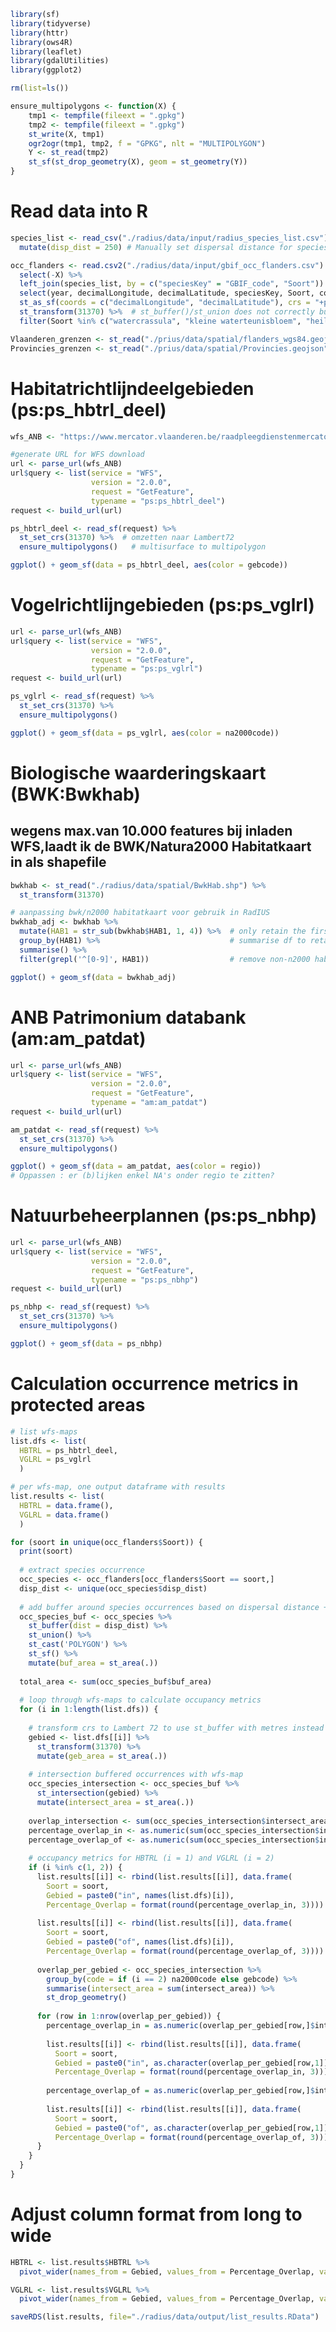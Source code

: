 ```r
library(sf)
library(tidyverse) 
library(httr)
library(ows4R) 
library(leaflet)
library(gdalUtilities)
library(ggplot2)
```

```r
rm(list=ls())
```

```r
ensure_multipolygons <- function(X) {
    tmp1 <- tempfile(fileext = ".gpkg")
    tmp2 <- tempfile(fileext = ".gpkg")
    st_write(X, tmp1)
    ogr2ogr(tmp1, tmp2, f = "GPKG", nlt = "MULTIPOLYGON")
    Y <- st_read(tmp2)
    st_sf(st_drop_geometry(X), geom = st_geometry(Y))
}
```

# Read data into R

```r
species_list <- read_csv("./radius/data/input/radius_species_list.csv") %>%
  mutate(disp_dist = 250) # Manually set dispersal distance for species (placeholder for replacement with biologically relevant distances)
```

```r
occ_flanders <- read.csv2("./radius/data/input/gbif_occ_flanders.csv") %>%
  select(-X) %>%
  left_join(species_list, by = c("speciesKey" = "GBIF_code", "Soort")) %>%
  select(year, decimalLongitude, decimalLatitude, speciesKey, Soort, coordinateUncertaintyInMeters, disp_dist) %>%
  st_as_sf(coords = c("decimalLongitude", "decimalLatitude"), crs = "+proj=longlat +datum=WGS84") %>%
  st_transform(31370) %>%  # st_buffer()/st_union does not correctly buffer longitude-latitude spatial data, whose distance is assumed to be in decimal degrees (arc_degrees).We transform the EPSG:4326 to Lambert 72.
  filter(Soort %in% c("watercrassula", "kleine waterteunisbloem", "heilige ibis", "Chinese muntjak", "hemelboom"))
```

```r
Vlaanderen_grenzen <- st_read("./prius/data/spatial/flanders_wgs84.geojson")
Provincies_grenzen <- st_read("./prius/data/spatial/Provincies.geojson")
```

# Habitatrichtlijndeelgebieden (ps:ps_hbtrl_deel)

```r
wfs_ANB <- "https://www.mercator.vlaanderen.be/raadpleegdienstenmercatorpubliek/wfs"

#generate URL for WFS download
url <- parse_url(wfs_ANB)
url$query <- list(service = "WFS",
                  version = "2.0.0", 
                  request = "GetFeature",
                  typename = "ps:ps_hbtrl_deel")
request <- build_url(url)

ps_hbtrl_deel <- read_sf(request) %>%
  st_set_crs(31370) %>%  # omzetten naar Lambert72
  ensure_multipolygons()   # multisurface to multipolygon
```

```r
ggplot() + geom_sf(data = ps_hbtrl_deel, aes(color = gebcode))
```

# Vogelrichtlijngebieden (ps:ps_vglrl)

```r
url <- parse_url(wfs_ANB)
url$query <- list(service = "WFS",
                  version = "2.0.0", 
                  request = "GetFeature",
                  typename = "ps:ps_vglrl")
request <- build_url(url)

ps_vglrl <- read_sf(request) %>%
  st_set_crs(31370) %>%  
  ensure_multipolygons()   
```

```r
ggplot() + geom_sf(data = ps_vglrl, aes(color = na2000code))
```

# Biologische waarderingskaart (BWK:Bwkhab)

## wegens max.van 10.000 features bij inladen WFS,laadt ik de BWK/Natura2000 Habitatkaart in als shapefile

```r
bwkhab <- st_read("./radius/data/spatial/BwkHab.shp") %>%
  st_transform(31370)

# aanpassing bwk/n2000 habitatkaart voor gebruik in RadIUS
bwkhab_adj <- bwkhab %>% 
  mutate(HAB1 = str_sub(bwkhab$HAB1, 1, 4)) %>%  # only retain the first part of the HAB1 string
  group_by(HAB1) %>%                             # summarise df to retain one line per HAB1 value
  summarise() %>%                                    
  filter(grepl('^[0-9]', HAB1))                  # remove non-n2000 habitats
```

```r
ggplot() + geom_sf(data = bwkhab_adj)
```

# ANB Patrimonium databank (am:am_patdat)

```r
url <- parse_url(wfs_ANB)
url$query <- list(service = "WFS",
                  version = "2.0.0", 
                  request = "GetFeature",
                  typename = "am:am_patdat")
request <- build_url(url)

am_patdat <- read_sf(request) %>%
  st_set_crs(31370) %>%  
  ensure_multipolygons()   
```

```r
ggplot() + geom_sf(data = am_patdat, aes(color = regio))
# Oppassen : er (b)lijken enkel NA's onder regio te zitten?
```

# Natuurbeheerplannen (ps:ps_nbhp)

```r
url <- parse_url(wfs_ANB)
url$query <- list(service = "WFS",
                  version = "2.0.0", 
                  request = "GetFeature",
                  typename = "ps:ps_nbhp")
request <- build_url(url)

ps_nbhp <- read_sf(request) %>%
  st_set_crs(31370) %>%  
  ensure_multipolygons()   
```

```r
ggplot() + geom_sf(data = ps_nbhp)
```

# Calculation occurrence metrics in protected areas
```r
# list wfs-maps
list.dfs <- list(
  HBTRL = ps_hbtrl_deel,
  VGLRL = ps_vglrl
  )

# per wfs-map, one output dataframe with results
list.results <- list(
  HBTRL = data.frame(),
  VGLRL = data.frame()
  )

for (soort in unique(occ_flanders$Soort)) {
  print(soort)
  
  # extract species occurrence
  occ_species <- occ_flanders[occ_flanders$Soort == soort,]
  disp_dist <- unique(occ_species$disp_dist)
  
  # add buffer around species occurrences based on dispersal distance + union
  occ_species_buf <- occ_species %>%
    st_buffer(dist = disp_dist) %>%
    st_union() %>% 
    st_cast('POLYGON') %>% 
    st_sf() %>%
    mutate(buf_area = st_area(.))
  
  total_area <- sum(occ_species_buf$buf_area)
  
  # loop through wfs-maps to calculate occupancy metrics
  for (i in 1:length(list.dfs)) {
    
    # transform crs to Lambert 72 to use st_buffer with metres instead of decimal degrees. 
    gebied <- list.dfs[[i]] %>%
      st_transform(31370) %>%
      mutate(geb_area = st_area(.))
    
    # intersection buffered occurrences with wfs-map
    occ_species_intersection <- occ_species_buf %>%
      st_intersection(gebied) %>% 
      mutate(intersect_area = st_area(.)) 
    
    overlap_intersection <- sum(occ_species_intersection$intersect_area)
    percentage_overlap_in <- as.numeric(sum(occ_species_intersection$intersect_area)/total_area)
    percentage_overlap_of <- as.numeric(sum(occ_species_intersection$intersect_area)/sum(gebied$geb_area))
    
    # occupancy metrics for HBTRL (i = 1) and VGLRL (i = 2)
    if (i %in% c(1, 2)) {
      list.results[[i]] <- rbind(list.results[[i]], data.frame(
        Soort = soort,
        Gebied = paste0("in", names(list.dfs)[i]),
        Percentage_Overlap = format(round(percentage_overlap_in, 3))))
      
      list.results[[i]] <- rbind(list.results[[i]], data.frame(
        Soort = soort,
        Gebied = paste0("of", names(list.dfs)[i]),
        Percentage_Overlap = format(round(percentage_overlap_of, 3))))
      
      overlap_per_gebied <- occ_species_intersection %>%
        group_by(code = if (i == 2) na2000code else gebcode) %>%
        summarise(intersect_area = sum(intersect_area)) %>%
        st_drop_geometry() 
      
      for (row in 1:nrow(overlap_per_gebied)) {
        percentage_overlap_in = as.numeric(overlap_per_gebied[row,]$intersect_area / total_area)
        
        list.results[[i]] <- rbind(list.results[[i]], data.frame(
          Soort = soort,
          Gebied = paste0("in", as.character(overlap_per_gebied[row,1])),
          Percentage_Overlap = format(round(percentage_overlap_in, 3))))
          
        percentage_overlap_of = as.numeric(overlap_per_gebied[row,]$intersect_area / sum(gebied$geb_area))
        
        list.results[[i]] <- rbind(list.results[[i]], data.frame(
          Soort = soort,
          Gebied = paste0("of", as.character(overlap_per_gebied[row,1])),
          Percentage_Overlap = format(round(percentage_overlap_of, 3))))
      }
    }
  }
}
```

# Adjust column format from long to wide
```r
HBTRL <- list.results$HBTRL %>%
  pivot_wider(names_from = Gebied, values_from = Percentage_Overlap, values_fill = "0")

VGLRL <- list.results$VGLRL %>%
  pivot_wider(names_from = Gebied, values_from = Percentage_Overlap, values_fill = "0")
```

```r
saveRDS(list.results, file="./radius/data/output/list_results.RData")
```